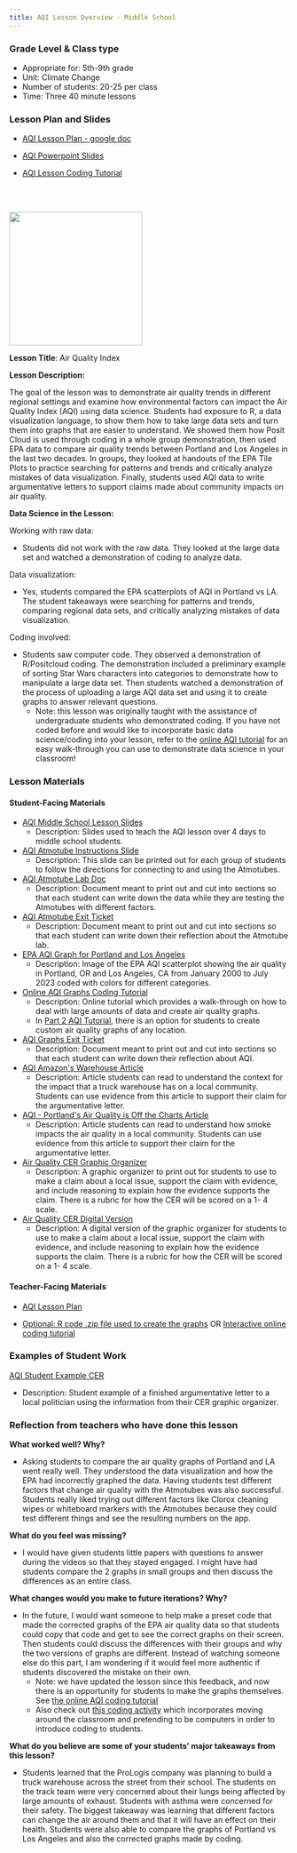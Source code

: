 ```yaml
---
title: AQI Lesson Overview - Middle School
---
```


::: column-margin
### Grade Level & Class type

-   Appropriate for: 5th-9th grade
-   Unit: Climate Change
-   Number of students: 20-25 per class
-   Time: Three 40 minute lessons

### Lesson Plan and Slides

-   [AQI Lesson Plan - google doc](https://docs.google.com/document/d/1kCziI6JU0PTtkSJ0dqp8drIYHx0FHaQy/edit?pli=1){target="_blank"}

-   [AQI Powerpoint Slides](https://lewis-and-clark-data-science.github.io/6-12-Data-Science-Resources/files/lesson_links/AQI Middle School Lesson Slides.pptx)

-   [AQI Lesson Coding Tutorial](https://lewis-and-clark-data-science.github.io/6-12-Data-Science-Resources/tutorials/AQI_tutorial.html){target="_blank"}

<br> <br>

![](https://lewis-and-clark-data-science.github.io/6-12-Data-Science-Resources/files/figures/aqiimage.jpg){fig-align="left" fig-alt="AQI levels" height="2.5in"}
:::

**Lesson Title**: Air Quality Index

**Lesson Description:**

The goal of the lesson was to demonstrate air quality trends in different regional settings and examine how environmental factors can impact the Air Quality Index (AQI) using data science. Students had exposure to R, a data visualization language, to show them how to take large data sets and turn them into graphs that are easier to understand. We showed them how Posit Cloud is used through coding in a whole group demonstration, then used EPA data to compare air quality trends between Portland and Los Angeles in the last two decades. In groups, they looked at handouts of the EPA Tile Plots to practice searching for patterns and trends and critically analyze mistakes of data visualization. Finally, students used AQI data to write argumentative letters to support claims made about community impacts on air quality.

**Data Science in the Lesson:**

Working with raw data:

-   Students did not work with the raw data. They looked at the large data set and watched a demonstration of coding to analyze data.

Data visualization:

-   Yes, students compared the EPA scatterplots of AQI in Portland vs LA. The student takeaways were searching for patterns and trends, comparing regional data sets, and critically analyzing mistakes of data visualization.

Coding involved:

-   Students saw computer code. They observed a demonstration of R/Positcloud coding. The demonstration included a preliminary example of sorting Star Wars characters into categories to demonstrate how to manipulate a large data set. Then students watched a demonstration of the process of uploading a large AQI data set and using it to create graphs to answer relevant questions.
    -   Note: this lesson was originally taught with the assistance of undergraduate students who  demonstrated coding. If you have not coded before and would like to incorporate basic data science/coding into your lesson, refer to the [online AQI tutorial](https://lewis-and-clark-data-science.github.io/6-12-Data-Science-Resources/tutorials/AQI_tutorial.html) for an easy walk-through you can use to demonstrate data science in your classroom!

### Lesson Materials

#### **Student-Facing Materials**

-   [AQI Middle School Lesson Slides](https://lewis-and-clark-data-science.github.io/6-12-Data-Science-Resources/files/lesson_links/AQI Middle School Lesson Slides.pptx)
    -   Description: Slides used to teach the AQI lesson over 4 days to middle school students.

-   [AQI Atmotube Instructions Slide](https://lewis-and-clark-data-science.github.io/6-12-Data-Science-Resources/files/lesson_links/AQI AtmoTube Instructions.pptx)
    -   Description: This slide can be printed out for each group of students to follow the directions for connecting to and using the Atmotubes.

-   [AQI Atmotube Lab Doc](https://lewis-and-clark-data-science.github.io/6-12-Data-Science-Resources/files/lesson_links/AQI Atmotube Lab.docx)
    -   Description: Document meant to print out and cut into sections so that each student can write down the data while they are testing the Atmotubes with different factors.

-   [AQI Atmotube Exit Ticket](https://lewis-and-clark-data-science.github.io/6-12-Data-Science-Resources/files/lesson_links/AQI Atmotube Exit Ticket.docx)
    -   Description: Document meant to print out and cut into sections so that each student can write down their reflection about the Atmotube lab.

-   [EPA AQI Graph for Portland and Los Angeles](https://lewis-and-clark-data-science.github.io/6-12-Data-Science-Resources/files/lesson_links/AQI EPA Graphs for Portland and Los Angeles.docx)
    -   Description: Image of the EPA AQI scatterplot showing the air quality in Portland, OR and Los Angeles, CA from January 2000 to July 2023 coded with colors for different categories.

-   [Online AQI Graphs Coding Tutorial](https://lewis-and-clark-data-science.github.io/6-12-Data-Science-Resources/tutorials/AQI_tutorial.html)
    -   Description: Online tutorial which provides a walk-through on how to deal with large amounts of data and create air quality graphs. 
    -   In [Part 2 AQI Tutorial](https://lewis-and-clark-data-science.github.io/6-12-Data-Science-Resources/tutorials/AQI_tutorial_advanced.html), there is an option for students to create custom air quality graphs of any location. 

-   [AQI Graphs Exit Ticket](https://lewis-and-clark-data-science.github.io/6-12-Data-Science-Resources/files/lesson_links/AQI Graphs Exit Ticket.docx)
    -   Description: Document meant to print out and cut into sections so that each student can write down their reflection about AQI.

-   [AQI Amazon\'s Warehouse Article](https://lewis-and-clark-data-science.github.io/6-12-Data-Science-Resources/files/lesson_links/AQI - Amazon's warehouse.docx)
    -   Description: Article students can read to understand the context for the impact that a truck warehouse has on a local community. Students can use evidence from this article to support their claim for the argumentative letter.

-   [ AQI - Portland\'s Air Quality is Off the Charts Article](https://lewis-and-clark-data-science.github.io/6-12-Data-Science-Resources/files/lesson_links/AQI - Portland’s air quality.docx)
    -   Description: Article students can read to understand how smoke impacts the air quality in a local community. Students can use evidence from this article to support their claim for the argumentative letter.

-   [Air Quality CER Graphic Organizer](https://lewis-and-clark-data-science.github.io/6-12-Data-Science-Resources/files/lesson_links/AQI CER Graphic Organizer.docx)
    -   Description: A graphic organizer to print out for students to use to make a claim about a local issue, support the claim with evidence, and include reasoning to explain how the evidence supports the claim. There is a rubric for how the CER will be scored on a 1- 4 scale.

-   [Air Quality CER Digital Version](https://lewis-and-clark-data-science.github.io/6-12-Data-Science-Resources/files/lesson_links/AQI CER Digital Version.docx)
    -   Description: A digital version of the graphic organizer for students to use to make a claim about a local issue, support the claim with evidence, and include reasoning to explain how the evidence supports the claim. There is a rubric for how the CER will be scored on a 1- 4 scale.
    
#### **Teacher-Facing Materials**

-   [AQI Lesson Plan](https://lewis-and-clark-data-science.github.io/6-12-Data-Science-Resources/lesson_plans/AQI_lessons/AQI_middle_lesson_plan.html)

-   [Optional: R code .zip file used to create the graphs](https://lewis-and-clark-data-science.github.io/6-12-Data-Science-Resources/files/lesson_code_zips/AQILessonCode.zip) OR [Interactive online coding tutorial](https://lewis-and-clark-data-science.github.io/6-12-Data-Science-Resources/tutorials/AQI_tutorial.html)


### Examples of Student Work 

[AQI Student Example CER](https://lewis-and-clark-data-science.github.io/6-12-Data-Science-Resources/files/lesson_links/AQI Student Example Letter.jpeg)
    
-   Description: Student example of a finished argumentative letter to a local politician using the information from their CER graphic organizer.

### Reflection from teachers who have done this lesson

**What worked well? Why?**

-   Asking students to compare the air quality graphs of Portland and LA went really well. They understood the data visualization and how the EPA had incorrectly graphed the data. Having students test different factors that change air quality with the Atmotubes was also successful. Students really liked  trying out different factors like Clorox cleaning wipes or whiteboard markers with the Atmotubes because they could test different things and see the resulting numbers on the app. 

**What do you feel was missing?**

-   I would have given students little papers with questions to answer during the videos so that they stayed engaged. I might have had students compare the 2 graphs in small groups and then discuss the differences as an entire class.

**What changes would you make to future iterations? Why?**

-   In the future, I would want someone to help make a preset code that made the corrected graphs of the EPA air quality data so that students could copy that code and get to see the correct graphs on their screen. Then students could discuss the differences with their groups and why the two versions of graphs are different. Instead of watching someone else do this part, I am wondering if it would feel more authentic if students discovered the mistake on their own.
    -   Note: we have updated the lesson since this feedback, and now there is an opportunity for students to make the graphs themselves. See [the online AQI coding tutorial](https://lewis-and-clark-data-science.github.io/6-12-Data-Science-Resources/tutorials/AQI_tutorial.html)
    -   Also check out [this coding activity](https://lewis-and-clark-data-science.github.io/6-12-Data-Science-Resources/lesson_plans/mini_lessons.html#sec-pretend_computers) which incorporates moving around the classroom and pretending to be computers in order to introduce coding to students. 

**What do you believe are some of your students' major takeaways from this lesson?**

-   Students learned that the ProLogis company was planning to build a truck warehouse across the street from their school. The students on the track team were very concerned about their lungs being affected by large amounts of exhaust. Students with asthma were concerned for their safety. The biggest takeaway was learning that different factors can change the air around them and that it will have an effect on their health. Students were also able to compare the graphs of Portland vs Los Angeles and also the corrected graphs made by coding.

